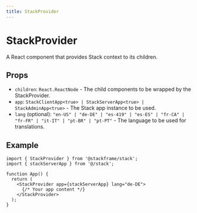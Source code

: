 ```yaml
---
title: StackProvider
---
```


# StackProvider

A React component that provides Stack context to its children.

## Props

- `children`: `React.ReactNode` - The child components to be wrapped by the StackProvider.
- `app`: `StackClientApp<true> | StackServerApp<true> | StackAdminApp<true>` - The Stack app instance to be used.
- `lang` (optional): `"en-US" | "de-DE" | "es-419" | "es-ES" | "fr-CA" | "fr-FR" | "it-IT" | "pt-BR" | "pt-PT"` - The language to be used for translations.

## Example

```tsx title="layout.tsx"
import { StackProvider } from '@stackframe/stack';
import { stackServerApp } from '@/stack';

function App() {
  return (
    <StackProvider app={stackServerApp} lang="de-DE">
      {/* Your app content */}
    </StackProvider>
  );
}
```